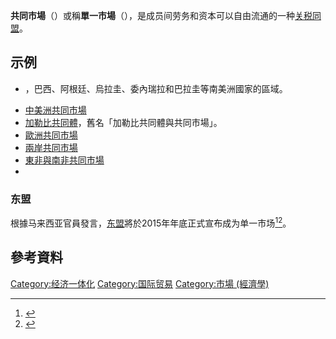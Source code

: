 {{Expand language|en}}{{國際貿易}}

'''共同市場'''（{{lang-en|'''Common market'''}}）或稱'''單一市場'''（{{lang-en|'''Single market'''}}），是成员间劳务和资本可以自由流通的一种[[关税同盟|关税同盟]]。

== 示例 ==
* {{tsl|en|Mercosur|南錐共同市場}}，巴西、阿根廷、烏拉圭、委內瑞拉和巴拉圭等南美洲國家的區域{{tsl|en|Trade agreement|貿易協定}}。
* [[中美洲共同市場|中美洲共同市場]]
* [[加勒比共同體|加勒比共同體]]，舊名「加勒比共同體與共同市場」。
* [[歐洲共同市場|歐洲共同市場]]
* [[兩岸共同市場|兩岸共同市場]]
* [[東非與南非共同市場|東非與南非共同市場]]
* {{tsl|en|Caucasian Common Market|高加索共同市場}}

=== 东盟 ===
根據马来西亚官員發言，[[东盟|东盟]]將於2015年年底正式宣布成为单一市场<ref name="聯合報2005">{{cite news|title=经济理论与经济管理|year=2015-01-25|newspaper=聯合報|author=王麗娟／法新社瑞士達弗斯廿四日電|url=http://udn.com/news/story/6811/665003-%E6%9D%B1%E5%8D%94%E5%96%AE%E4%B8%80%E5%B8%82%E5%A0%B4-%E5%B9%B4%E5%BA%95%E5%89%8D%E5%AF%A6%E7%8F%BE|language=zh-tw|accessdate=2017-01-12|archive-date=2020-07-13|archive-url=https://web.archive.org/web/20200713114217/https://udn.com/news/story/6811/665003-%E6%9D%B1%E5%8D%94%E5%96%AE%E4%B8%80%E5%B8%82%E5%A0%B4-%E5%B9%B4%E5%BA%95%E5%89%8D%E5%AF%A6%E7%8F%BE|dead-url=no}}</ref><ref name="中国新闻网2005">{{cite news|title=经济理论与经济管理|year=2015年1月26日|newspaper=中国新闻网|author=中国新闻网|url=http://www.chinanews.com/gj/2015/01-26/7005123.shtml|language=zh-cn|accessdate=2017年1月12日|archive-date=2020年11月5日|archive-url=https://web.archive.org/web/20201105080534/http://www.chinanews.com/gj/2015/01-26/7005123.shtml|dead-url=no}}</ref>。

==參考資料==
{{reflist}}

[[Category:经济一体化|Category:经济一体化]]
[[Category:国际贸易|Category:国际贸易]]
[[Category:市場_(經濟學)|Category:市場 (經濟學)]]